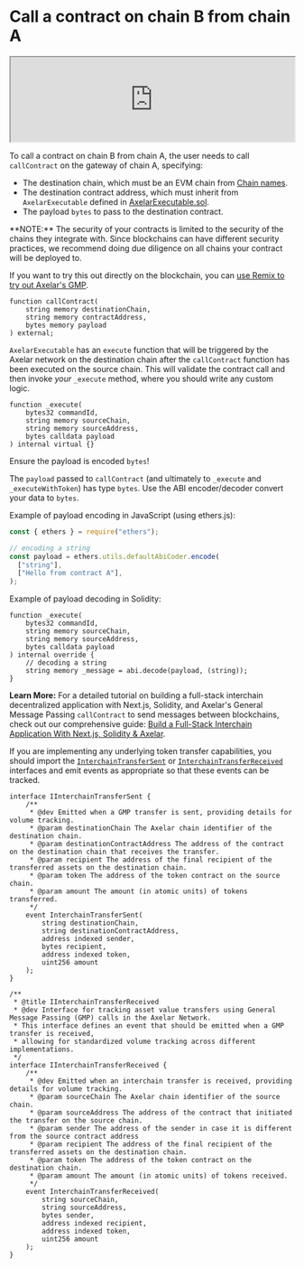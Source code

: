 # Call a contract on chain B from chain A


<iframe
  width="100%"
 className="aspect-video"
  src="https://www.youtube.com/embed/htMVIYzGA34"
  title="YouTube video player"
  allow="accelerometer; autoplay; clipboard-write; encrypted-media; gyroscope; picture-in-picture"
  allowFullScreen
></iframe>

To call a contract on chain B from chain A, the user needs to call `callContract` on the gateway of chain A, specifying:

- The destination chain, which must be an EVM chain from [Chain names](/dev/reference/mainnet-chain-names/).
- The destination contract address, which must inherit from `AxelarExecutable` defined in [AxelarExecutable.sol](https://github.com/axelarnetwork/axelar-gmp-sdk-solidity/blob/main/contracts/executable/AxelarExecutable.sol).
- The payload `bytes` to pass to the destination contract.

<Callout emoji="🚨">
  **NOTE:** The security of your contracts is limited to the security of the
  chains they integrate with. Since blockchains can have different security
  practices, we recommend doing due diligence on all chains your contract will
  be deployed to.
</Callout>

If you want to try this out directly on the blockchain, you can [use Remix to try out Axelar's GMP](https://remix.ethereum.org/axelarnetwork/axelar-docs/blob/main/public/samples/gmp-senderreceiver.sol).

```solidity
function callContract(
    string memory destinationChain,
    string memory contractAddress,
    bytes memory payload
) external;
```

`AxelarExecutable` has an `execute` function that will be triggered by the Axelar network on the destination chain after the `callContract` function has been executed on the source chain. This will validate the contract call and then invoke _your_ `_execute` method, where you should write any custom logic.

```solidity
function _execute(
    bytes32 commandId, 
    string memory sourceChain,
    string memory sourceAddress,
    bytes calldata payload
) internal virtual {}
```

<Callout emoji="ℹ️">Ensure the payload is encoded `bytes`!</Callout>

The `payload` passed to `callContract` (and ultimately to `_execute` and `_executeWithToken`) has type `bytes`. Use the ABI encoder/decoder convert your data to `bytes`.

Example of payload encoding in JavaScript (using ethers.js):

```javascript
const { ethers } = require("ethers");

// encoding a string
const payload = ethers.utils.defaultAbiCoder.encode(
  ["string"],
  ["Hello from contract A"],
);
```

Example of payload decoding in Solidity:

```solidity
function _execute(
    bytes32 commandId, 
    string memory sourceChain,
    string memory sourceAddress,
    bytes calldata payload
) internal override {
    // decoding a string
    string memory _message = abi.decode(payload, (string));
}
```

**Learn More:** For a detailed tutorial on building a full-stack interchain decentralized application with Next.js, Solidity, and Axelar's General Message Passing `callContract` to send messages between blockchains, check out our comprehensive guide: [Build a Full-Stack Interchain Application With Next.js, Solidity & Axelar](https://www.axelar.network/blog/how-to-build-interchain-dapp-with-next-js-solidity-and-axelar).

If you are implementing any underlying token transfer capabilities, you should import the [`InterchainTransferSent`](https://github.com/axelarnetwork/axelar-gmp-sdk-solidity/blob/main/contracts/interfaces/IInterchainTransfer.sol) or [`InterchainTransferReceived`](https://github.com/axelarnetwork/axelar-gmp-sdk-solidity/blob/main/contracts/interfaces/IInterchainTransfer.sol) interfaces and emit events as appropriate so that these events can be tracked.
```
interface IInterchainTransferSent {
    /**
     * @dev Emitted when a GMP transfer is sent, providing details for volume tracking.
     * @param destinationChain The Axelar chain identifier of the destination chain.
     * @param destinationContractAddress The address of the contract on the destination chain that receives the transfer.
     * @param recipient The address of the final recipient of the transferred assets on the destination chain.
     * @param token The address of the token contract on the source chain.
     * @param amount The amount (in atomic units) of tokens transferred.
     */
    event InterchainTransferSent(
        string destinationChain,
        string destinationContractAddress,
        address indexed sender,
        bytes recipient,
        address indexed token,
        uint256 amount
    );
}

/**
 * @title IInterchainTransferReceived
 * @dev Interface for tracking asset value transfers using General Message Passing (GMP) calls in the Axelar Network.
 * This interface defines an event that should be emitted when a GMP transfer is received,
 * allowing for standardized volume tracking across different implementations.
 */
interface IInterchainTransferReceived {
    /**
     * @dev Emitted when an interchain transfer is received, providing details for volume tracking.
     * @param sourceChain The Axelar chain identifier of the source chain.
     * @param sourceAddress The address of the contract that initiated the transfer on the source chain.
     * @param sender The address of the sender in case it is different from the source contract address
     * @param recipient The address of the final recipient of the transferred assets on the destination chain.
     * @param token The address of the token contract on the destination chain.
     * @param amount The amount (in atomic units) of tokens received.
     */
    event InterchainTransferReceived(
        string sourceChain,
        string sourceAddress,
        bytes sender,
        address indexed recipient,
        address indexed token,
        uint256 amount
    );
}
```

